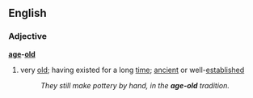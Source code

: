 ==English==
===Adjective===
'''[[age]]-[[old]]'''
# very [[old]]; having existed for a long [[time]]; [[ancient]] or well-[[establish]]ed
#:''They still make pottery by hand, in the '''age-old''' tradition.''